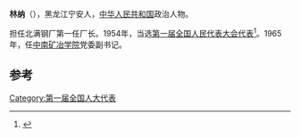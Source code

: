 '''林纳'''（{{bd|1915年|11月|1968年|5月}}），黑龙江宁安人，[[中华人民共和国|中华人民共和国]]政治人物。

担任北满钢厂第一任厂长。1954年，当选[[第一届全国人民代表大会代表名单|第一届全国人民代表大会代表]]<ref>{{cite book|author=全国人民代表大会常务委员会办公厅|title=中华人民共和国第一届全国人民代表大会代表名单|year=1955年|publisher=全国人民代表大会常务委员会办公厅|url=http://book.ucdrs.superlib.net/views/specific/2929/bookDetail.jsp?dxNumber=000005772167&d=546843D0AE2464CD1C95896344A85614&fenlei=04070402|access-date=2015-01-25|archive-date=2019-01-24|archive-url=https://web.archive.org/web/20190124105450/http://book.ucdrs.superlib.net/views/specific/2929/bookDetail.jsp?dxNumber=000005772167&d=546843D0AE2464CD1C95896344A85614&fenlei=04070402|dead-url=no}}</ref>。1965年，任[[中南矿冶学院|中南矿冶学院]]党委副书记。

==参考==
{{reflist}}
{{中国政治人物小作品}}

[[Category:第一届全国人大代表|Category:第一届全国人大代表]]